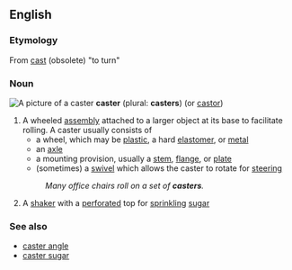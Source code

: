 ==English==

===Etymology===
From [[cast]] (obsolete) "to turn"

===Noun===
[[Image:caster.png|frame|A picture of a caster]]
'''caster''' (plural: '''casters''') (or [[castor]])
 
#A wheeled [[assembly]] attached to a larger object at its base to facilitate rolling.  A caster usually consists of
#*a wheel, which may be [[plastic]], a hard [[elastomer]], or [[metal]]
#*an [[axle]]
#*a mounting provision, usually a [[stem]], [[flange]], or [[plate]]
#*(sometimes) a [[swivel]] which allows the caster to rotate for [[steer]]ing
#:''Many office chairs roll on a set of '''casters'''.''
#A [[shaker]] with a [[perforated]] top for [[sprinkling]] [[sugar]]

===See also===
*[[caster angle]]
*[[caster sugar]]